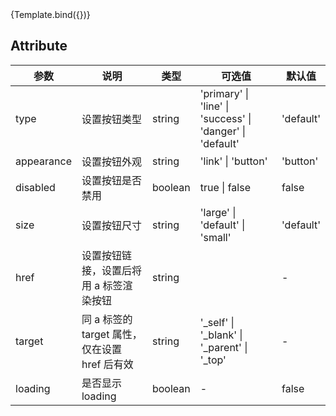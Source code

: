 



<Meta title="Example/Card" />



<Canvas>
  <Story name="基础使用" args={{ 
      label: '基础使用'
    }}>
    {Template.bind({})}
   </Story>
</Canvas>





## Attribute

| 参数       | 说明                                          | 类型    | 可选值                                                    | 默认值    |
| ---------- | --------------------------------------------- | ------- | --------------------------------------------------------- | --------- |
| type       | 设置按钮类型                                  | string  | 'primary' \| 'line' \| 'success' \| 'danger' \| 'default' | 'default' |
| appearance | 设置按钮外观                                  | string  | 'link' \| 'button'                                        | 'button'  |
| disabled   | 设置按钮是否禁用                              | boolean | true \| false                                             | false     |
| size       | 设置按钮尺寸                                  | string  | 'large' \| 'default' \| 'small'                           | 'default' |
| href       | 设置按钮链接，设置后将用 a 标签渲染按钮       | string  | ︎                                                         | -         |
| target     | 同 a 标签的 target 属性，仅在设置 href 后有效 | string  | ︎'\_self' \| '\_blank' \| '\_parent' \| '\_top'           | -         |
| loading    | 是否显示 loading                              | boolean | ︎-                                                        | false     |


